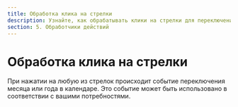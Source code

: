 ```yaml
---
title: Обработка клика на стрелки
description: Узнайте, как обрабатывать клики на стрелки для переключения месяца или года в календаре. Настройте обработку событий в соответствии с вашими потребностями.
section: 5. Обработчики действий
---
```


# Обработка клика на стрелки

При нажатии на любую из стрелок происходит событие переключения месяца или года в календаре. Это событие может быть использовано в соответствии с вашими потребностями.

<Sandbox example="handle-click-on-the-arrows" />
